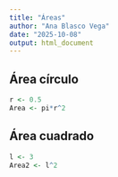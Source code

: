 ```yaml
---
title: "Áreas"
author: "Ana Blasco Vega"
date: "2025-10-08"
output: html_document
---
```



## Área círculo

```r
r <- 0.5
Area <- pi*r^2
```

## Área cuadrado

```r
l <- 3
Area2 <- l^2
```
